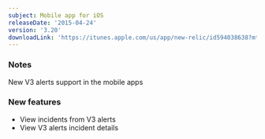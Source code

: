 ```yaml
---
subject: Mobile app for iOS
releaseDate: '2015-04-24'
version: '3.20'
downloadLink: 'https://itunes.apple.com/us/app/new-relic/id594038638?mt=8'
---
```


### Notes

New V3 alerts support in the mobile apps

### New features

* View incidents from V3 alerts
* View V3 alerts incident details
